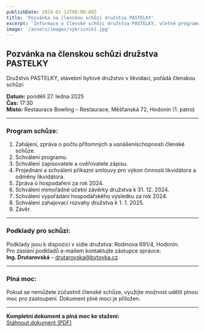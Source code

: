 ```yaml
---
publishDate: 2024-01-12T00:00:00Z
title: 'Pozvánka na členskou schůzi družstva PASTELKY'
excerpt: 'Informace o členské schůzi družstva PASTELKY, včetně programu a plné moci.'
image: '/assets/images/vykricnik1.jpg'
---
```


## Pozvánka na členskou schůzi družstva PASTELKY

Družstvo PASTELKY, stavební bytové družstvo v likvidaci, pořádá členskou schůzi:

**Datum:** pondělí 27. ledna 2025  
**Čas:** 17:30  
**Místo:** Restaurace Bowling – Restaurace, Měšťanská 72, Hodonín (1. patro)

---

### Program schůze:

1. Zahájení, zpráva o počtu přítomných a usnášeníschopnosti členské schůze.
2. Schválení programu.
3. Schválení zapisovatele a ověřovatele zápisu.
4. Projednání a schválení příkazní smlouvy pro výkon činnosti likvidátora a odměny likvidátora.
5. Zpráva o hospodaření za rok 2024.
6. Schválení mimořádné účetní závěrky družstva k 31. 12. 2024.
7. Schválení vypořádání hospodářského výsledku za rok 2024.
8. Schválení zahajovací rozvahy družstva k 1. 1. 2025.
9. Závěr.

---

### Podklady pro schůzi:

Podklady jsou k dispozici v sídle družstva: Rodinova 691/4, Hodonín.  
Pro zaslání podkladů e-mailem kontaktujte zástupce správce:  
**Ing. Drutarovská** – [drutarovska@bytovka.cz](mailto:drutarovska@bytovka.cz).

---

### Plná moc:

Pokud se nemůžete zúčastnit členské schůze, využijte možnost udělit plnou moc pro zastoupení. Dokument plné moci je přiložen.

---

**Kompletní dokument a plná moc ke stažení:**  
[Stáhnout dokument (PDF)](/assets/files/bd-pastelky/pozv%C3%A1nka-na-%C4%8Dlenskou-sch%C5%AFzi-pastelky-27.-1.-2025.pdf)
